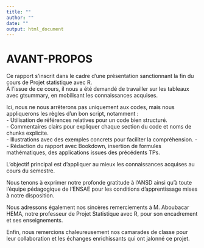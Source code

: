 ---
title: ""
author: ""
date: ""
output: html_document
---
# AVANT-PROPOS

Ce rapport s’inscrit dans le cadre d'une présentation sanctionnant la fin du cours de Projet statistique avec R.  
À l’issue de ce cours, il nous a été demandé de travailler sur les tableaux avec gtsummary, en mobilisant les connaissances acquises.  

Ici, nous ne nous arrêterons pas uniquement aux codes, mais nous appliquerons les règles d'un bon script, notamment :  
- Utilisation de références relatives pour un code bien structuré.  
- Commentaires clairs pour expliquer chaque section du code et noms de chunks explicite.  
- Illustrations avec des exemples concrets pour faciliter la compréhension.
- 
- Rédaction du rapport avec Bookdown, insertion de formules mathématiques, des applications issues des précédents TPs. 

L'objectif principal est d'appliquer au mieux les connaissances acquises au cours du semestre.  

Nous tenons à exprimer notre profonde gratitude à l’ANSD ainsi qu’à toute l’équipe pédagogique de l’ENSAE pour les conditions d’apprentissage mises à notre disposition.  

Nous adressons également nos sincères remerciements à M. Aboubacar HEMA, notre professeur de Projet Statistique avec R, pour son encadrement et ses enseignements.  

Enfin, nous remercions chaleureusement nos camarades de classe pour leur collaboration et les échanges enrichissants qui ont jalonné ce projet.  

<!-----------------------------------------FIN DE SCRIPT - A PROPOS---------------------------------------------->

